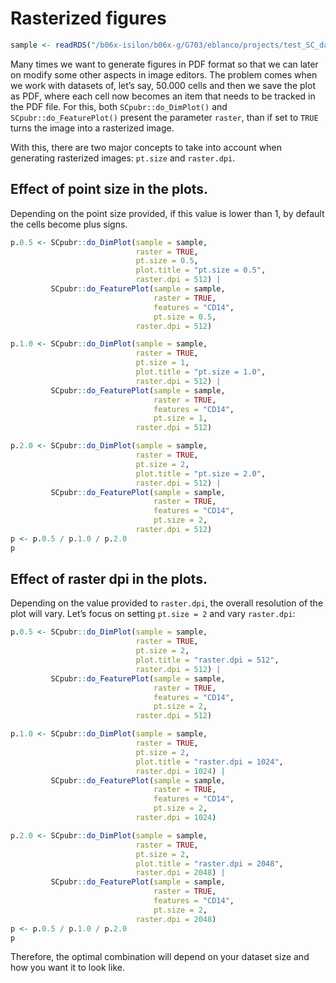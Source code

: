 # Rasterized figures {-}

```r
sample <- readRDS("/b06x-isilon/b06x-g/G703/eblanco/projects/test_SC_datasets/sc_dataset.rds")
```

Many times we want to generate figures in PDF format so that we can later on modify some other aspects in image editors. The problem comes when we work with datasets of, let's say, 50.000 cells and then we save the plot as PDF, where each cell now becomes an item that needs to be tracked in the PDF file. For this, both `SCpubr::do_DimPlot()` and `SCpubr::do_FeaturePlot()` present the parameter `raster`, than if set to `TRUE` turns the image into a rasterized image. 

With this, there are two major concepts to take into account when generating rasterized images: `pt.size` and `raster.dpi`.

## Effect of point size in the plots.
Depending on the point size provided, if this value is lower than 1, by default the cells become plus signs.

```r
p.0.5 <- SCpubr::do_DimPlot(sample = sample, 
                            raster = TRUE,
                            pt.size = 0.5,
                            plot.title = "pt.size = 0.5",
                            raster.dpi = 512) |
         SCpubr::do_FeaturePlot(sample = sample,
                                raster = TRUE,
                                features = "CD14",
                                pt.size = 0.5,
                            raster.dpi = 512)

p.1.0 <- SCpubr::do_DimPlot(sample = sample, 
                            raster = TRUE,
                            pt.size = 1,
                            plot.title = "pt.size = 1.0",
                            raster.dpi = 512) |
         SCpubr::do_FeaturePlot(sample = sample,
                                raster = TRUE,
                                features = "CD14",
                                pt.size = 1,
                            raster.dpi = 512)

p.2.0 <- SCpubr::do_DimPlot(sample = sample, 
                            raster = TRUE,
                            pt.size = 2,
                            plot.title = "pt.size = 2.0",
                            raster.dpi = 512) |
         SCpubr::do_FeaturePlot(sample = sample,
                                raster = TRUE,
                                features = "CD14",
                                pt.size = 2,
                            raster.dpi = 512)
p <- p.0.5 / p.1.0 / p.2.0
p
```


## Effect of raster dpi in the plots.

Depending on the value provided to `raster.dpi`, the overall resolution of the plot will vary. Let's focus on setting `pt.size = 2` and vary `raster.dpi`:

```r
p.0.5 <- SCpubr::do_DimPlot(sample = sample, 
                            raster = TRUE,
                            pt.size = 2,
                            plot.title = "raster.dpi = 512",
                            raster.dpi = 512) |
         SCpubr::do_FeaturePlot(sample = sample,
                                raster = TRUE,
                                features = "CD14",
                                pt.size = 2,
                            raster.dpi = 512)

p.1.0 <- SCpubr::do_DimPlot(sample = sample, 
                            raster = TRUE,
                            pt.size = 2,
                            plot.title = "raster.dpi = 1024",
                            raster.dpi = 1024) |
         SCpubr::do_FeaturePlot(sample = sample,
                                raster = TRUE,
                                features = "CD14",
                                pt.size = 2,
                            raster.dpi = 1024)

p.2.0 <- SCpubr::do_DimPlot(sample = sample, 
                            raster = TRUE,
                            pt.size = 2,
                            plot.title = "raster.dpi = 2048",
                            raster.dpi = 2048) |
         SCpubr::do_FeaturePlot(sample = sample,
                                raster = TRUE,
                                features = "CD14",
                                pt.size = 2,
                            raster.dpi = 2048)
p <- p.0.5 / p.1.0 / p.2.0
p
```

Therefore, the optimal combination will depend on your dataset size and how you want it to look like.
